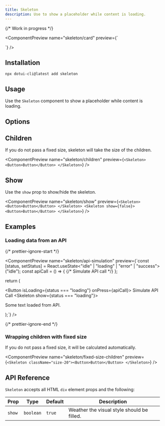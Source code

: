 ```yaml
---
title: Skeleton
description: Use to show a placeholder while content is loading.
---
```


{/* Work in progress */}

<ComponentPreview
  name="skeleton/card"
  preview={`<Skeleton className="h-44 w-64" />
  <div>
    <Skeleton className="size-10 rounded-full" />
    <div>
      <Skeleton className="h-4 w-44" />
      <Skeleton className="h-4 w-36" />
    </div>
  </div>`}
/>

## Installation

  ```package-install
npx dotui-cli@latest add skeleton
```

## Usage

Use the `Skeleton` component to show a placeholder while content is loading.

## Options

## Children

If you do not pass a fixed size, skeleton will take the size of the children.

<ComponentPreview
  name="skeleton/children"
  preview={`<Skeleton>
    <Button>Button</Button>
  </Skeleton>`}
/>

## Show

Use the `show` prop to show/hide the skeleton.

<ComponentPreview
  name="skeleton/show"
  preview={`<Skeleton>
    <Button>Button</Button>
  </Skeleton>
  <Skeleton show={false}>
    <Button>Button</Button>
  </Skeleton>`}
/>

## Examples

### Loading data from an API

{/* prettier-ignore-start */}

<ComponentPreview
  name="skeleton/api-simulation"
  preview={`const [status, setStatus] = React.useState<"idle" | "loading" | "error" | "success">("idle");
  const apiCall = () => {
    {/* Simulate API call */}
  };

  return (
    <div>
      <Button isLoading={status === "loading"} onPress={apiCall}>
        Simulate API Call
      </Button>
      <Skeleton show={status === "loading"}>
        <p>Some text loaded from API.</p>
      </Skeleton>
    </div>
  );`}
/>

{/* prettier-ignore-end */}

### Wrapping children with fixed size

If you do not pass a fixed size, it will be calculated automatically.

<ComponentPreview
  name="skeleton/fixed-size-children"
  preview={`<Skeleton className="size-20"><Button>Button</Button> </Skeleton>`}
/>

## API Reference

`Skeleton` accepts all HTML `div` element props and the following:

| Prop   | Type      | Default | Description                                |
| ------ | --------- | ------- | ------------------------------------------ |
| `show` | `boolean` | `true`  | Weather the visual style should be filled. |
